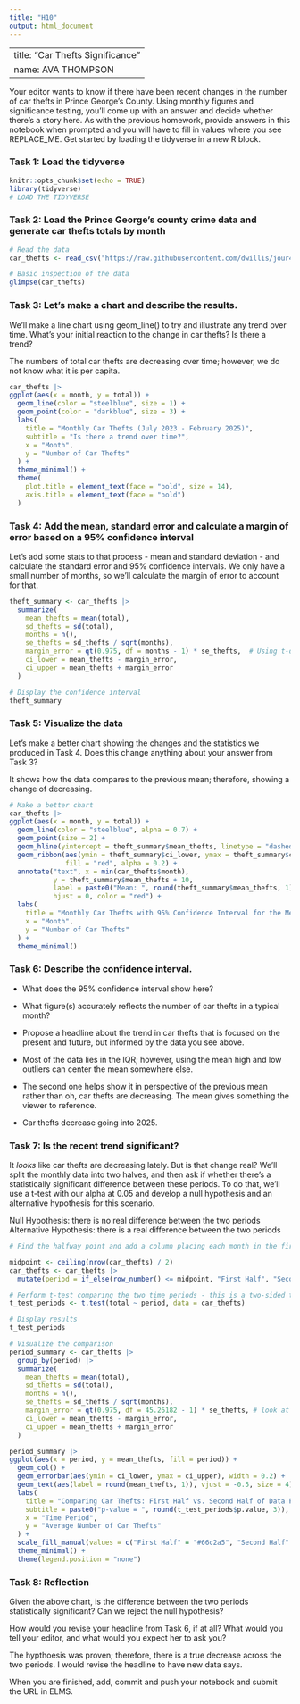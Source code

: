 ```yaml
---
title: "H10"
output: html_document
---
```

---
title: "Car Thefts Significance"
name: AVA THOMPSON
---

Your editor wants to know if there have been recent changes in the number of car thefts in Prince George's County. Using monthly figures and significance testing, you'll come up with an answer and decide whether there's a story here. As with the previous homework, provide answers in this notebook when prompted and you will have to fill in values where you see REPLACE_ME. Get started by loading the tidyverse in a new R block.

### Task 1: Load the tidyverse

```r
knitr::opts_chunk$set(echo = TRUE)
library(tidyverse)
# LOAD THE TIDYVERSE
```


### Task 2: Load the Prince George's county crime data and generate car thefts totals by month

```r

# Read the data
car_thefts <- read_csv("https://raw.githubusercontent.com/dwillis/jour405/refs/heads/main/data/car_thefts_month.csv")  |> arrange(month)  # Sort by date

# Basic inspection of the data
glimpse(car_thefts)

```

### Task 3: Let's make a chart and describe the results.

We'll make a line chart using geom_line() to try and illustrate any trend over time. What's your initial reaction to the change in car thefts? Is there a trend?

The numbers of total car thefts are decreasing over time; however, we do not know what it is per capita. 

```r

car_thefts |> 
ggplot(aes(x = month, y = total)) +
  geom_line(color = "steelblue", size = 1) +
  geom_point(color = "darkblue", size = 3) +
  labs(
    title = "Monthly Car Thefts (July 2023 - February 2025)",
    subtitle = "Is there a trend over time?",
    x = "Month",
    y = "Number of Car Thefts"
  ) +
  theme_minimal() +
  theme(
    plot.title = element_text(face = "bold", size = 14),
    axis.title = element_text(face = "bold")
  )

```

### Task 4: Add the mean, standard error and calculate a margin of error based on a 95% confidence interval

Let's add some stats to that process - mean and standard deviation - and calculate the standard error and 95% confidence intervals. We only have a small number of months, so we'll calculate the margin of error to account for that. 

```r

theft_summary <- car_thefts |> 
  summarize(
    mean_thefts = mean(total),
    sd_thefts = sd(total),
    months = n(),
    se_thefts = sd_thefts / sqrt(months),
    margin_error = qt(0.975, df = months - 1) * se_thefts,  # Using t-distribution for small sample
    ci_lower = mean_thefts - margin_error,
    ci_upper = mean_thefts + margin_error
  )

# Display the confidence interval
theft_summary
```




### Task 5: Visualize the data

Let's make a better chart showing the changes and the statistics we produced in Task 4. Does this change anything about your answer from Task 3?

It shows how the data compares to the previous mean; therefore, showing a change of decreasing.

```r
# Make a better chart
car_thefts |> 
ggplot(aes(x = month, y = total)) +
  geom_line(color = "steelblue", alpha = 0.7) +
  geom_point(size = 2) +
  geom_hline(yintercept = theft_summary$mean_thefts, linetype = "dashed", color = "red", size = 1) +
  geom_ribbon(aes(ymin = theft_summary$ci_lower, ymax = theft_summary$ci_upper), 
              fill = "red", alpha = 0.2) +
  annotate("text", x = min(car_thefts$month), 
           y = theft_summary$mean_thefts + 10, 
           label = paste0("Mean: ", round(theft_summary$mean_thefts, 1)), 
           hjust = 0, color = "red") +
  labs(
    title = "Monthly Car Thefts with 95% Confidence Interval for the Mean",
    x = "Month",
    y = "Number of Car Thefts"
  ) +
  theme_minimal()

```

### Task 6: Describe the confidence interval.

- What does the 95% confidence interval show here?
- What figure(s) accurately reflects the number of car thefts in a typical month?
- Propose a headline about the trend in car thefts that is focused on the present and future, but informed by the data you see above.

- Most of the data lies in the IQR; however, using the mean high and low outliers can center the mean somewhere else. 
- The second one helps show it in perspective of the previous mean rather than oh, car thefts are decreasing. The mean gives something the viewer to reference. 
- Car thefts decrease going into 2025. 

### Task 7: Is the recent trend significant?

It _looks_ like car thefts are decreasing lately. But is that change real? We'll split the monthly data into two halves, and then ask if whether there's a statistically significant difference between these periods. To do that, we'll use a t-test with our alpha at 0.05 and develop a null hypothesis and an alternative hypothesis for this scenario.

Null Hypothesis: there is no real difference between the two periods
Alternative Hypothesis: there is a real difference between the two periods

```r

# Find the halfway point and add a column placing each month in the first or second halves

midpoint <- ceiling(nrow(car_thefts) / 2)
car_thefts <- car_thefts |> 
  mutate(period = if_else(row_number() <= midpoint, "First Half", "Second Half"))

# Perform t-test comparing the two time periods - this is a two-sided test because we have two periods
t_test_periods <- t.test(total ~ period, data = car_thefts)

# Display results
t_test_periods

# Visualize the comparison
period_summary <- car_thefts |> 
  group_by(period) |> 
  summarize(
    mean_thefts = mean(total),
    sd_thefts = sd(total),
    months = n(),
    se_thefts = sd_thefts / sqrt(months),
    margin_error = qt(0.975, df = 45.26182 - 1) * se_thefts, # look at how we calculated this above
    ci_lower = mean_thefts - margin_error,
    ci_upper = mean_thefts + margin_error
  )

period_summary |> 
ggplot(aes(x = period, y = mean_thefts, fill = period)) +
  geom_col() +
  geom_errorbar(aes(ymin = ci_lower, ymax = ci_upper), width = 0.2) +
  geom_text(aes(label = round(mean_thefts, 1)), vjust = -0.5, size = 4) +
  labs(
    title = "Comparing Car Thefts: First Half vs. Second Half of Data Period",
    subtitle = paste0("p-value = ", round(t_test_periods$p.value, 3)),
    x = "Time Period",
    y = "Average Number of Car Thefts"
  ) +
  scale_fill_manual(values = c("First Half" = "#66c2a5", "Second Half" = "#fc8d62")) +
  theme_minimal() +
  theme(legend.position = "none")

```

### Task 8: Reflection

Given the above chart, is the difference between the two periods statistically significant? Can we reject the null hypothesis?

How would you revise your headline from Task 6, if at all? What would you tell your editor, and what would you expect her to ask you?

The hypthoesis was proven; therefore, there is a true decrease across the two periods. I would revise the headline to have new data says. 



When you are finished, add, commit and push your notebook and submit the URL in ELMS.
